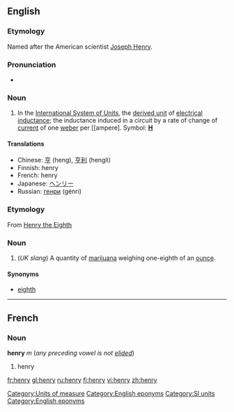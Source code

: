 ==English==
===Etymology===
{{wikipediapar|Henry (inductance)}}
Named after the American scientist [[w:Joseph Henry|Joseph Henry]].

===Pronunciation===
*{{audio|en-us-henry.ogg|Audio (US)}}

===Noun===
{{en-noun|pl=henries|pl2=henrys}}

#In the [[International System of Units]], the [[derived unit]] of [[electrical inductance]]; the inductance induced in a circuit by a rate of change of [[current]] of one [[weber]] per [[ampere].  Symbol: '''[[H]]'''

[[Category:Units of measure]]
[[Category:English eponyms]]
[[Category:SI units]]

====Translations====
*Chinese: [[亨]] (heng), [[亨利]] (hengli)
*Finnish: henry
*French: henry {{m}}
*Japanese: [[ヘンリー]]
*Russian: [[генри]] (génri)

===Etymology===
From [[w:Henry VIII|Henry the Eighth]]

===Noun===
{{en-noun|henr|ies}}

#(''UK slang'') A quantity of [[marijuana]] weighing one-eighth of an [[ounce]].

====Synonyms====
*[[eighth]]

----

==French==
===Noun===
'''henry''' ''m'' (''any preceding vowel is not [[elide]]d'')

#henry

[[Category:English eponyms]]

[[fr:henry]]
[[gl:henry]]
[[ru:henry]]
[[fi:henry]]
[[vi:henry]]
[[zh:henry]]